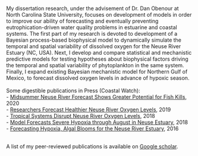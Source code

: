 </br>
My dissertation research, under the advisement of Dr. Dan Obenour at North Carolina State University, focuses on development of models in order to improve our ability of forecasting and eventually preventing eutrophication-driven water quality problems in estuarine and coastal systems. The first part of my research is devoted to development of a Bayesian process-based biophysical model to dynamically simulate the temporal and spatial variability of dissolved oxygen for the Neuse River Estuary (NC, USA). Next, I develop and compare statistical and mechanistic predictive models for testing hypotheses about biophysical factors driving the temporal and spatial variability of phytoplankton in the same system. Finally, I expand existing Bayesian mechanistic model for Northern Gulf of Mexico, to forecast dissolved oxygen levels in advance of hypoxic season.
</br></br> Some digestible publications in Press (Coastal Watch):
</br>
- [Midsummer Neuse River Forecast Shows Greater Potential for Fish Kills](https://ncseagrant.ncsu.edu/currents/2020/06/midsummer-neuse-river-forecast-shows-greater-potential-for-fish-kills/), 2020</br>
- [Researchers Forecast Healthier Neuse River Oxygen Levels](https://ncseagrant.ncsu.edu/news/2019/06/researchers-forecast-healthier-neuse-river-oxygen-levels/), 2019</br>
- [Tropical Systems Disrupt Neuse River Oxygen Levels](https://ncseagrant.ncsu.edu/currents/2019/01/tropical-systems-disrupt-neuse-river-oxygen-levels/), 2018</br>
- [Model Forecasts Severe Hypoxia through August in Neuse Estuary](https://ncseagrant.ncsu.edu/news/2018/07/model-forecasts-severe-hypoxia-through-august-in-neuse-estuary/), 2018</br>
- [Forecasting Hypoxia, Algal Blooms for the Neuse River Estuary](https://ncseagrant.ncsu.edu/currents/2016/10/forecasting-hypoxia-algal-blooms-for-the-neuse-river-estuary/), 2016

</br>
A list of my peer-reviewed publications is available on [Google scholar](https://scholar.google.com/citations?user=kVUvwyEAAAAJ&hl=en).